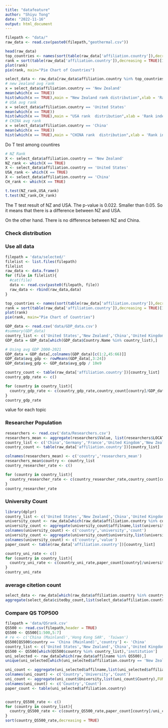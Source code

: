 ```yaml
---
title: "datafeature"
author: "Shiyu Tong"
date: "2022-11-16"
output: html_document
---
```


```r
filepath <- "data/"
raw_data <- read.csv(paste0(filepath,"geothermal.csv"))

```


```r
head(raw_data)
top_countries <- names(sort(table(raw_data['affiliation.country']),decreasing = TRUE)[1:20])
rank = sort(table(raw_data['affiliation.country']),decreasing = TRUE)[1:15]
plot(rank)
pie(rank, main="Pie Chart of Countries")
```


```r
select_data <- raw_data[raw_data$affiliation.country %in% top_countries,]
# new zealand avg rank
x = select_data$affiliation.country == 'New Zealand'
mean(which(x == TRUE))
hist(which(x == TRUE),main = "New Zealand rank distribution",xlab = 'Rank index')
# USA avg rank
x = select_data$affiliation.country == 'United States'
mean(which(x == TRUE))
hist(which(x == TRUE),main = "USA rank  distribution",xlab = 'Rank index')
# CHINA avg rank
x = select_data$affiliation.country == 'China'
mean(which(x == TRUE))
hist(which(x == TRUE),main = "CHINA rank  distribution",xlab = 'Rank index')
```


Do T test among countires

```r
# NZ Rank
X <- select_data$affiliation.country == 'New Zealand'
NZ_rank <- which(X == TRUE)
X <- select_data$affiliation.country == 'United States'
USA_rank <- which(X == TRUE)
X <- select_data$affiliation.country == 'China'
CH_rank <- which(X == TRUE)

```


```r
t.test(NZ_rank,USA_rank)
t.test(NZ_rank,CH_rank)
```

The T test result of NZ and USA. The p-value is 0.022. Smaller than 0.05. So it means that there is a difference between NZ and USA.

On the other hand. There is no difference between NZ and China.

### Check distribution




### Use all data
```r
filepath = 'data/selected/'
filelist <- list.files(filepath)
filelist
raw_data <- data.frame()
for (file in filelist){
  #cat(file)
  data <- read.csv(paste0(filepath, file))
  raw_data <- rbind(raw_data,data)
}
```


```r
top_countries <- names(sort(table(raw_data['affiliation.country']),decreasing = TRUE)[1:30])
rank = sort(table(raw_data['affiliation.country']),decreasing = TRUE)[1:15]
plot(rank)
pie(rank, main="Pie Chart of Countries")

```

```r
GDP_data <- read.csv('data/GDP_data.csv')
#summary(GDP_data)
country_list <- c('United States','New Zealand','China','United Kingdom','France','India','Australia')
GDP_data = GDP_data[which(GDP_data$Country.Name %in% country_list),]
```

```r
# Using avg GDP 2000-2021
GDP_data = GDP_data[,colnames(GDP_data)[c(1:2,45:66)]]
GDP_data$avg_gdp <- rowMeans(GDP_data[,3:24])
GDP_data$avg_gdp <- GDP_data$avg_gdp / 10e9
```


```r
country_count <- table(raw_data['affiliation.country'])[country_list]
country_gdp_rate <- c()

for (country in country_list){
  country_gdp_rate <- c(country_gdp_rate,country_count[country]/GDP_data[which(GDP_data$Country.Name==country),'avg_gdp'])
}
country_gdp_rate
```

value for each topic

### Researcher Population
```r
researchers <- read.csv('data/Researchers.csv')
researchers_mean <- aggregate(researchers$Value, list(researchers$LOCATION), FUN=mean) 
country_list <- c('China','Germany','France','United Kingdom','New Zealand')
country_count <- table(raw_data['affiliation.country'])[country_list]
```


```r
colnames(researchers_mean) <- c('country','researchers_mean')
researchers_mean$country <- country_list
country_researcher_rate <- c()

for (country in country_list){
  country_researcher_rate <- c(country_researcher_rate,country_count[country]/researchers_mean[which(researchers_mean$country==country),'researchers_mean'])
}
country_researcher_rate
```


### University Count
```r
library(dplyr)
country_list <- c('United States','New Zealand','China','United Kingdom','France','India','Australia','Germany')
university_count <- raw_data[which(raw_data$affiliation.country %in% country_list),]
university_count <- aggregate(university_count$affilname,list(university_count$affiliation.country,university_count$affilname),FUN = length )
colnames(university_count) <- c('country','university','count')
university_count <- aggregate(university_count$university,list(university_count$country),FUN = length )
colnames(university_count) <- c('country','value')
paper_count <- table(raw_data['affiliation.country'])[country_list]
```

```r
country_uni_rate <- c()
for (country in country_list){
  country_uni_rate <- c(country_uni_rate,paper_count[country]/university_count[which(university_count$country==country),'value'])
}
country_uni_rate
```



### average citetion count
```r
select_data <- raw_data[which(raw_data$affiliation.country %in% country_list),]
aggregate(select_data$citedby_count,list(select_data$affiliation.country),FUN = mean)
```

### Compare QS TOP500

```r
filepath = 'data/QSrank.csv'
QS500 <- read.csv(filepath,header = TRUE)
QS500 <- QS500[1:500,5:7]
# re <- c('China (Mainland)','Hong Kong SAR', 'Taiwan')
QS500[QS500$country == 'China (Mainland)','country'] <- 'China'
country_list <- c('United States','New Zealand','China','United Kingdom','France','India','Australia','Germany')
QS500 <- QS500[which(QS500$country %in% country_list),'institution']
uni_selected <- raw_data[which(raw_data$affilname %in% QS500),]
unique(uni_selected[which(uni_selected$affiliation.country == 'New Zealand'),'affilname'])
```


```r
uni_count <- aggregate(uni_selected$affilname,list(uni_selected$affiliation.country,uni_selected$affilname),FUN = length )
colnames(uni_count) <- c('Country','University','Count')
uni_count <- aggregate(uni_count$University,list(uni_count$Country),FUN = length)
colnames(uni_count) <- c('Country','Count')
paper_count <- table(uni_selected$affiliation.country)


country_QS500_rate <- c()
for (country in country_list){
  country_QS500_rate <- c(country_QS500_rate,paper_count[country]/uni_count[which(uni_count$Country==country),'Count'])
}
sort(country_QS500_rate,decreasing = TRUE)
```



